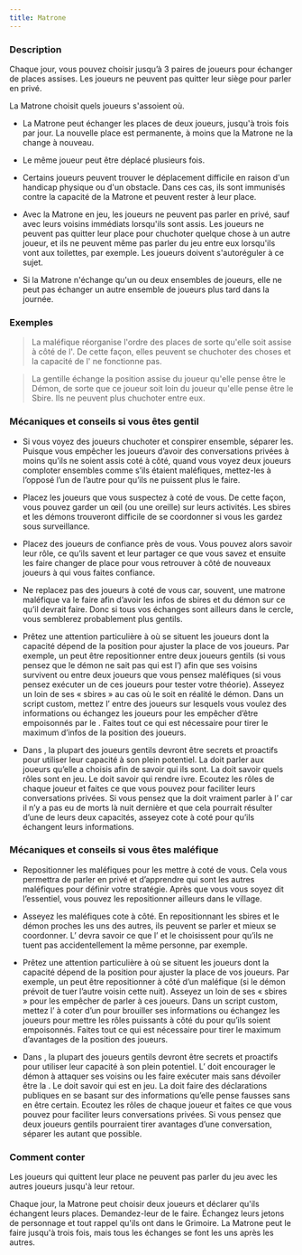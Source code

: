 ```yaml
---
title: Matrone
---
```



<Role MATRONE header />

### Description

Chaque jour, vous pouvez choisir jusqu’à 3 paires de joueurs pour échanger de places assises. Les joueurs ne peuvent pas quitter leur siège pour parler en privé.

La Matrone choisit quels joueurs s'assoient où. 

-   La Matrone peut échanger les places de deux joueurs, jusqu'à trois fois par jour. La nouvelle place est permanente, à moins que la Matrone ne la change à nouveau. 

-   Le même joueur peut être déplacé plusieurs fois. 

-   Certains joueurs peuvent trouver le déplacement difficile en raison d'un handicap physique ou d'un obstacle. Dans ces cas, ils sont immunisés contre la capacité de la Matrone et peuvent rester à leur place. 

-   Avec la Matrone en jeu, les joueurs ne peuvent pas parler en privé, sauf avec leurs voisins immédiats lorsqu'ils sont assis. Les joueurs ne peuvent pas quitter leur place pour chuchoter quelque chose à un autre joueur, et ils ne peuvent même pas parler du jeu entre eux lorsqu'ils vont aux toilettes, par exemple. Les joueurs doivent s'autoréguler à ce sujet. 

-   Si la Matrone n'échange qu'un ou deux ensembles de joueurs, elle ne peut pas échanger un autre ensemble de joueurs plus tard dans la journée. 

### Exemples

> La <Role MATRONE /> maléfique réorganise l'ordre des places de sorte qu'elle soit assise à côté de l'<Role HERBORISTE />. De cette façon, elles peuvent se chuchoter des choses et la capacité de l'<Role HERBORISTE /> ne fonctionne pas. 

> La <Role MATRONE /> gentille échange la position assise du joueur qu'elle pense être le Démon, de sorte que ce joueur soit loin du joueur qu'elle pense être le Sbire. Ils ne peuvent plus chuchoter entre eux.

### Mécaniques et conseils si vous êtes gentil

- Si vous voyez des joueurs chuchoter et conspirer ensemble, séparer les. Puisque vous empêcher les joueurs d’avoir des conversations privées à moins qu’ils ne soient assis coté à côté, quand vous voyez deux joueurs comploter ensembles comme s’ils étaient maléfiques, mettez-les à l’opposé l’un de l’autre pour qu’ils ne puissent plus le faire. 

- Placez les joueurs que vous suspectez à coté de vous. De cette façon, vous pouvez garder un œil (ou une oreille) sur leurs activités. Les sbires et les démons trouveront difficile de se coordonner si vous les gardez sous surveillance.

- Placez des joueurs de confiance près de vous. Vous pouvez alors savoir leur rôle, ce qu’ils savent et leur partager ce que vous savez et ensuite les faire changer de place pour vous retrouver à côté de nouveaux joueurs à qui vous faites confiance.

- Ne replacez pas des joueurs à coté de vous car, souvent, une matrone maléfique va le faire afin d’avoir les infos de sbires et du démon sur ce qu’il devrait faire. Donc si tous vos échanges sont ailleurs dans le cercle, vous semblerez probablement plus gentils.

- Prêtez une attention particulière à où se situent les joueurs dont la capacité dépend de la position pour ajuster la place de vos joueurs. Par exemple, un <Role HERBORISTE /> peut être repositionner entre deux joueurs gentils (si vous pensez que le démon ne sait pas qui est l’<Role HERBORISTE />) afin que ses voisins survivent ou entre deux joueurs que vous pensez maléfiques (si vous pensez exécuter un de ces joueurs pour tester votre théorie). Asseyez un <Role LUNATIQUE /> loin de ses « sbires » au cas où le <Role LUNATIQUE /> soit en réalité le démon. Dans un script custom, mettez l’<Role EMPATHIQUE /> entre des joueurs sur lesquels vous voulez des informations ou échangez les joueurs pour les empêcher d’être empoisonnés par le <Role NO_DASHII />. Faites tout ce qui est nécessaire pour tirer le maximum d’infos de la position des joueurs.

- Dans <Module BAD_MOON_RISING />, la plupart des joueurs gentils devront être secrets et proactifs pour utiliser leur capacité à son plein potentiel. La <Role FEMME_DE_CHAMBRE /> doit parler aux joueurs qu’elle a choisis afin de savoir qui ils sont. La <Role COURTISANE /> doit savoir quels rôles sont en jeu. Le <Role MARIN /> doit savoir qui rendre ivre. Ecoutez les rôles de chaque joueur et faites ce que vous pouvez pour faciliter leurs conversations privées. Si vous pensez que la <Role BRUTE /> doit vraiment parler à l’<Role EXORCISTE /> car il n’y a pas eu de morts là nuit dernière et que cela pourrait résulter d’une de leurs deux capacités, asseyez cote à coté pour qu’ils échangent leurs informations. 

### Mécaniques et conseils si vous êtes maléfique

- Repositionner les maléfiques pour les mettre à coté de vous. Cela vous permettra de parler en privé et d’apprendre qui sont les autres maléfiques pour définir votre stratégie. Après que vous vous soyez dit l’essentiel, vous pouvez les repositionner ailleurs dans le village.

- Asseyez les maléfiques cote à côté. En repositionnant les sbires et le démon proches les uns des autres, ils peuvent se parler et mieux se coordonner. L’<Role ASSASSIN /> devra savoir ce que l’<Role AVOCAT_DU_DIABLE /> et le <Role PO /> choisissent pour qu’ils ne tuent pas accidentellement la même personne, par exemple.

- Prêtez une attention particulière à où se situent les joueurs dont la capacité dépend de la position pour ajuster la place de vos joueurs. Par exemple, un <Role HERBORISTE /> peut être repositionner à côté d’un maléfique (si le démon prévoit de tuer l’autre voisin cette nuit). Asseyez un <Role LUNATIQUE /> loin de ses « sbires » pour les empêcher de parler à ces joueurs. Dans un script custom, mettez l’<Role EMPATHIQUE /> à coter d’un <Role RECLUS /> pour brouiller ses informations ou échangez les joueurs pour mettre les rôles puissants à côté du <Role NO_DASHII /> pour qu’ils soient empoisonnés. Faites tout ce qui est nécessaire pour tirer le maximum d’avantages de la position des joueurs.

- Dans <Module BAD_MOON_RISING />, la plupart des joueurs gentils devront être secrets et proactifs pour utiliser leur capacité à son plein potentiel. L’<Role HERBORISTE /> doit encourager le démon à attaquer ses voisins ou les faire exécuter mais sans dévoiler être la <Role FEMME_DE_CHAMBRE />. Le <Role PARIEUR /> doit savoir qui est en jeu. La <Role COMMERE /> doit faire des déclarations publiques en se basant sur des informations qu’elle pense fausses sans en être certain. Ecoutez les rôles de chaque joueur et faites ce que vous pouvez pour faciliter leurs conversations privées. Si vous pensez que deux joueurs gentils pourraient tirer avantages d’une conversation, séparer les autant que possible.

### Comment conter

Les joueurs qui quittent leur place ne peuvent pas parler du jeu avec les autres joueurs jusqu'à leur retour. 

Chaque jour, la Matrone peut choisir deux joueurs et déclarer qu'ils échangent leurs places. Demandez-leur de le faire. Échangez leurs jetons de personnage et tout rappel qu'ils ont dans le Grimoire. La Matrone peut le faire jusqu'à trois fois, mais tous les échanges se font les uns après les autres.